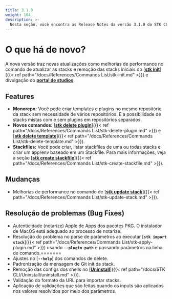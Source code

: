 ```yaml
---
title: 3.1.0
weight: 104
description: >-
  Nesta seção, você encontra as Release Notes da versão 3.1.0 do STK CLI.
---
```

# **O que há de novo?**
A nova versão traz novas atualizações como melhorias de performance no comando de atualizar as stacks e remoção das stacks iniciais do [<ins>**stk init**</ins>]({{< ref path="/docs/References/Commands List/stk-init.md" >}}) e divulgação do [<ins>**portal de studios**</ins>](https://www.stackspot.com.br/studios).

## **Features**
- **Monorepo:** Você pode criar templates e plugins no mesmo repositório da stack sem necessidade de vários repositórios. E a possibilidade de stacks mistas com e sem plugins em repositórios separados.
- **Novos comandos:**  [<ins>**stk delete plugin**</ins>]({{< ref path="/docs/References/Commands List/stk-delete-plugin.md" >}}) e [<ins>**stk delete template**</ins>]({{< ref path="/docs/References/Commands List/stk-delete-template.md" >}}).
- **Stackfiles:** Você pode criar, listar stackfiles de uma ou todas stacks e criar um app/env baseado em um Stackfile. Para mais informações, veja a seção [<ins>**stk create stackfile**</ins>]({{< ref path="/docs/References/Commands List/stk-create-stackfile.md" >}}).


## **Mudanças**
- Melhorias de performance no comando de [<ins>**stk update stack**</ins>]({{< ref path="/docs/References/Commands List/stk-update-stack.md" >}}).


## **Resolução de problemas (Bug Fixes)**
- Autenticidade (notarize) Apple de Apps dos pacotes PKG. O instalador de MacOS está adequado ao processo de notarize.
- Resolução do problema no parse de parâmetros ao executar [**`stk import stack`**]({{< ref path="/docs/References/Commands List/stk-apply-plugin.md" >}}) usando **`--plugin-path`** e passando parâmetros na linha de comando.=======
- Ajustes no [**`--help`**] dos comandos de delete.
- Padronização da mensagem de Git init da stack.
- Remoção das configs dos shells no [<ins>**Uninstall**</ins>]({{< ref path="/docs/STK CLI/Uninstall/uninstall.md" >}}). 
- Validação do formato da URL para importar stacks.
- Aplicação de validações que são feitas quando os inputs são aplicados nos valores resolvidos por meio dos parâmetros.